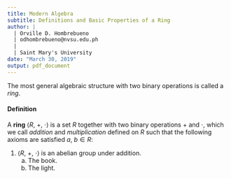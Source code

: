 ```yaml
---
title: Modern Algebra
subtitle: Definitions and Basic Properties of a Ring
author: |
  | Orville D. Hombrebueno
  | odhombrebueno@nvsu.edu.ph
  |
  | Saint Mary's University
date: "March 30, 2019"
output: pdf_document
---
```

The most general algebraic structure with two binary operations is called a *ring*.

#### **Definition**

A **ring** $\langle R,\:+,\:\cdot\rangle$ is a set $R$ together with two binary operations $+$ and $\cdot$, which we call *addition* and *multiplication* defined on $R$ such that the following axioms are satisfied $a,\: b \in R$:

1. $\langle R,\:+,\:\cdot\rangle$ is an abelian group under addition.
    a. The book.
    b. The light.
